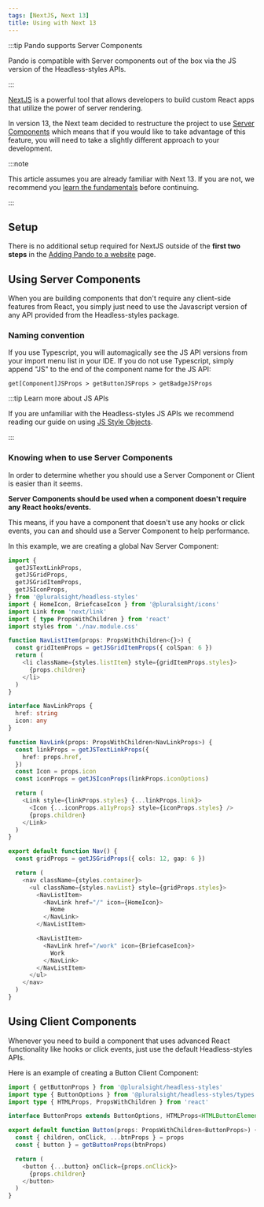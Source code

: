 ```yaml
---
tags: [NextJS, Next 13]
title: Using with Next 13
---
```


:::tip Pando supports Server Components

Pando is compatible with Server components out of the box via the JS version of the Headless-styles APIs.

:::

[NextJS](https://beta.nextjs.org/docs/getting-started) is a powerful tool that allows developers to build custom React apps that utilize the power of server rendering.

In version 13, the Next team decided to restructure the project to use [Server Components](https://beta.nextjs.org/docs/rendering/server-and-client-components) which means that if you would like to take advantage of this feature, you will need to take a slightly different approach to your development.

:::note

This article assumes you are already familiar with Next 13. If you are not, we recommend you [learn the fundamentals](https://beta.nextjs.org/docs/getting-started) before continuing.

:::

## Setup

There is no additional setup required for NextJS outside of the **first two steps** in the [Adding Pando to a website](../get-started/installation/add-to-website.mdx) page.

## Using Server Components

When you are building components that don't require any client-side features from React, you simply just need to use the Javascript version of any API provided from the Headless-styles package.

### Naming convention

If you use Typescript, you will automagically see the JS API versions from your import menu list in your IDE. If you do not use Typescript, simply append "JS" to the end of the component name for the JS API:

```text
get[Component]JSProps > getButtonJSProps > getBadgeJSProps
```

:::tip Learn more about JS APIs

If you are unfamiliar with the Headless-styles JS APIs we recommend reading our guide on using [JS Style Objects](./third-party.mdx#js-style-objects).

:::

### Knowing when to use Server Components

In order to determine whether you should use a Server Component or Client is easier than it seems.

**Server Components should be used when a component doesn't require any React hooks/events.**

This means, if you have a component that doesn't use any hooks or click events, you can and should use a Server Component to help performance.

In this example, we are creating a global Nav Server Component:

```typescript showLineNumbers title="Creating a Nav Component"
import {
  getJSTextLinkProps,
  getJSGridProps,
  getJSGridItemProps,
  getJSIconProps,
} from '@pluralsight/headless-styles'
import { HomeIcon, BriefcaseIcon } from '@pluralsight/icons'
import Link from 'next/link'
import { type PropsWithChildren } from 'react'
import styles from './nav.module.css'

function NavListItem(props: PropsWithChildren<{}>) {
  const gridItemProps = getJSGridItemProps({ colSpan: 6 })
  return (
    <li className={styles.listItem} style={gridItemProps.styles}>
      {props.children}
    </li>
  )
}

interface NavLinkProps {
  href: string
  icon: any
}

function NavLink(props: PropsWithChildren<NavLinkProps>) {
  const linkProps = getJSTextLinkProps({
    href: props.href,
  })
  const Icon = props.icon
  const iconProps = getJSIconProps(linkProps.iconOptions)

  return (
    <Link style={linkProps.styles} {...linkProps.link}>
      <Icon {...iconProps.a11yProps} style={iconProps.styles} />
      {props.children}
    </Link>
  )
}

export default function Nav() {
  const gridProps = getJSGridProps({ cols: 12, gap: 6 })

  return (
    <nav className={styles.container}>
      <ul className={styles.navList} style={gridProps.styles}>
        <NavListItem>
          <NavLink href="/" icon={HomeIcon}>
            Home
          </NavLink>
        </NavListItem>

        <NavListItem>
          <NavLink href="/work" icon={BriefcaseIcon}>
            Work
          </NavLink>
        </NavListItem>
      </ul>
    </nav>
  )
}
```

## Using Client Components

Whenever you need to build a component that uses advanced React functionality like hooks or click events, just use the default Headless-styles APIs.

Here is an example of creating a Button Client Component:

```typescript showLineNumbers title="Button Component"
import { getButtonProps } from '@pluralsight/headless-styles'
import type { ButtonOptions } from '@pluralsight/headless-styles/types'
import type { HTMLProps, PropsWithChildren } from 'react'

interface ButtonProps extends ButtonOptions, HTMLProps<HTMLButtonElement> {}

export default function Button(props: PropsWithChildren<ButtonProps>) {
  const { children, onClick, ...btnProps } = props
  const { button } = getButtonProps(btnProps)

  return (
    <button {...button} onClick={props.onClick}>
      {props.children}
    </button>
  )
}
```
